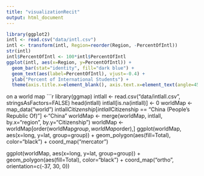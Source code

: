 ```yaml
---
title: "visualizationRecit"
output: html_document
---
```

```r
library(ggplot2)
intl <- read.csv("data/intl.csv")
intl <- transform(intl, Region=reorder(Region, -PercentOfIntl))
str(intl)
intl$PercentOfIntl <- 100*intl$PercentOfIntl
ggplot(intl, aes(x=Region, y=PercentOfIntl)) +
  geom_bar(stat="identity", fill="dark blue") +
  geom_text(aes(label=PercentOfIntl), vjust=-0.4) + 
  ylab("Percent of International Students") +
  theme(axis.title.x=element_blank(), axis.text.x=element_text(angle=45, hjust=1, size=18), axis.text.y=element_text(size=24), axis.title.y = element_text(size=24))
```
on a world map
```r
library(ggmap)
intlall <- read.csv("data/intlall.csv", stringsAsFactors=FALSE)
head(intlall)
intlall[is.na(intlall)] <- 0
worldMap <- map_data("world")
intlall$Citizenship[ intlall$Citizenship == "China (People's Republic Of)"] <-"China"
worldMap <- merge(worldMap, intlall, by.x="region", by.y="Citizenship")
worldMap <- worldMap[order(worldMap$group, worldMap$order),]
ggplot(worldMap, aes(x=long, y=lat, group=group)) + 
  geom_polygon(aes(fill=Total), color="black") + 
  coord_map("mercator")

ggplot(worldMap, aes(x=long, y=lat, group=group)) + 
  geom_polygon(aes(fill=Total), color="black") + 
  coord_map("ortho", orientation=c(-37, 30, 0))
